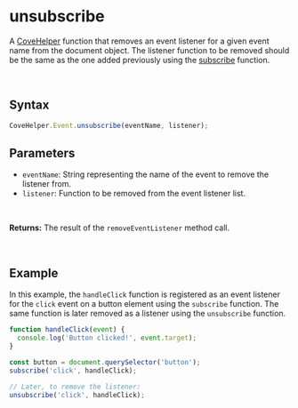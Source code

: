
<Meta
  title="Helpers/CoveHelper/Event/unsubscribe"
/>

# unsubscribe
A [CoveHelper](./?path=/docs/helpers-covehelper-covehelper-class--docs) function that removes an event listener for a given event name from the document object. The listener function to be removed should be
the same as the one added previously using the [subscribe](/?path=/docs/helpers-covehelper-event-subscribe--docs) function.

&nbsp;
## Syntax
```js
CoveHelper.Event.unsubscribe(eventName, listener);
```

## Parameters
- `eventName`: String representing the name of the event to remove the listener from.
- `listener`: Function to be removed from the event listener list.
<br/>

**Returns:** The result of the `removeEventListener` method call.

&nbsp;
## Example
In this example, the `handleClick` function is registered as an event listener for the `click` event
on a button element using the `subscribe` function. The same function is later removed as a listener using the `unsubscribe` function.
```js
function handleClick(event) {
  console.log('Button clicked!', event.target);
}

const button = document.querySelector('button');
subscribe('click', handleClick);

// Later, to remove the listener:
unsubscribe('click', handleClick);
```
